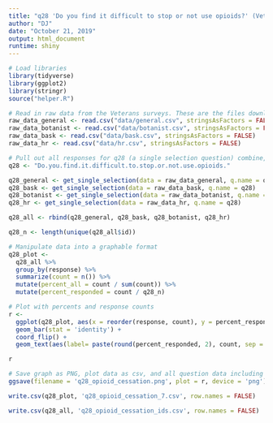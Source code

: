 ```yaml
---
title: "q28 'Do you find it difficult to stop or not use opioids?' (Veterans)"
author: "DJ"
date: "October 21, 2019"
output: html_document
runtime: shiny
---
```


```r
# Load libraries
library(tidyverse)
library(ggplot2)
library(stringr)
source("helper.R")
```

```r
# Read in raw data from the Veterans surveys. These are the files downloaded from survey monkey saved as a .csv
raw_data_general <- read.csv("data/general.csv", stringsAsFactors = FALSE)
raw_data_botanist <- read.csv("data/botanist.csv", stringsAsFactors = FALSE)
raw_data_bask <- read.csv("data/bask.csv", stringsAsFactors = FALSE)
raw_data_hr <- read.csv("data/hr.csv", stringsAsFactors = FALSE)
```

```r
# Pull out all responses for q28 (a single selection question) combine, then determine 'question n'
q28 <- "Do.you.find.it.difficult.to.stop.or.not.use.opioids."

q28_general <- get_single_selection(data = raw_data_general, q.name = q28)
q28_bask <- get_single_selection(data = raw_data_bask, q.name = q28)
q28_botanist <- get_single_selection(data = raw_data_botanist, q.name = q28)
q28_hr <- get_single_selection(data = raw_data_hr, q.name = q28)

q28_all <- rbind(q28_general, q28_bask, q28_botanist, q28_hr)

q28_n <- length(unique(q28_all$id))
```

```r
# Manipulate data into a graphable format
q28_plot <- 
  q28_all %>%
  group_by(response) %>%
  summarize(count = n()) %>%
  mutate(percent_all = count / sum(count)) %>%
  mutate(percent_responded = count / q28_n)
```

```r
# Plot with percents and response counts
r <- 
  ggplot(q28_plot, aes(x = reorder(response, count), y = percent_responded)) +
  geom_bar(stat = 'identity') +
  coord_flip() +
  geom_text(aes(label= paste(round(percent_responded, 2), count, sep = "***")))

r
```

```r
# Save graph as PNG, plot data as csv, and all question data including response IDs as csv (save question n and N at end of plot file as "_x.x")
ggsave(filename = 'q28_opioid_cessation.png', plot = r, device = 'png')

write.csv(q28_plot, 'q28_opioid_cessation_7.csv', row.names = FALSE)

write.csv(q28_all, 'q28_opioid_cessation_ids.csv', row.names = FALSE)
```
